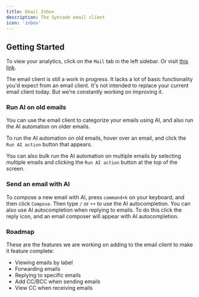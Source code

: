 ```yaml
---
title: Email Inbox
description: The Syncade email client
icon: 'inbox'
---
```


## Getting Started

To view your analytics, click on the `Mail` tab in the left sidebar. Or visit [this link](https://www.syncade.io/mail).

The email client is still a work in progress. It lacks a lot of basic functionality you'd expect from an email client.
It's not intended to replace your current email client today. But we're constantly working on improving it.

### Run AI on old emails

You can use the email client to categorize your emails using AI, and also run the AI automation on older emails.

To run the AI automation on old emails, hover over an email, and click the `Run AI action` button that appears.

You can also bulk run the AI automation on multiple emails by selecting multiple emails and clicking the `Run AI action` button at the top of the screen.

### Send an email with AI

To compose a new email with AI, press `command+k` on your keyboard, and then click `Compose`.
Then type `/` or `++` to use the AI autocompletion.
You can also use AI autocompletion when replying to emails.
To do this click the reply icon, and an email composer will appear with AI autocompletion.

### Roadmap

These are the features we are working on adding to the email client to make it feature complete:

* Viewing emails by label
* Forwarding emails
* Replying to specific emails
* Add CC/BCC when sending emails
* View CC when receiving emails

